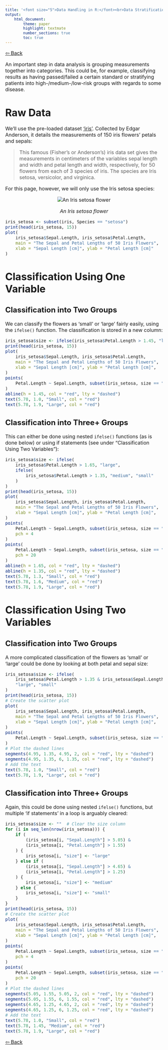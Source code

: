 ```yaml
---
title: '<font size="5">Data Handling in R:</font><br>Data Stratification'
output:
    html_document:
        theme: paper
        highlight: textmate
        number_sections: true
        toc: true
---
```

<font size="3">

[⇦ Back](../../R.html)

An important step in data analysis is grouping measurements together into categories. This could be, for example, classifying results as having passed/failed a certain standard or stratifying patients into high-/medium-/low-risk groups with regards to some disease.

Raw Data
========
We'll use the pre-loaded dataset ['iris'](https://www.rdocumentation.org/packages/datasets/versions/3.6.2/topics/iris). Collected by Edgar Anderson, it details the measurements of 150 iris flowers' petals and sepals:

> This famous (Fisher's or Anderson's) iris data set gives the measurements in centimeters of the variables sepal length and width and petal length and width, respectively, for 50 flowers from each of 3 species of iris. The species are Iris setosa, versicolor, and virginica.

For this page, however, we will only use the Iris setosa species:

<center>
![](iris_setosa.jpeg "An Iris setosa flower")

*An Iris setosa flower*
</center>

```r
iris_setosa <- subset(iris, Species == "setosa")
print(head(iris_setosa, 15))
plot(
    iris_setosa$Sepal.Length, iris_setosa$Petal.Length,
    main = "The Sepal and Petal Lengths of 50 Iris Flowers",
    xlab = "Sepal Length [cm]", ylab = "Petal Length [cm]"
)
```

Classification Using One Variable
=================================

Classification into Two Groups
------------------------------
We can classify the flowers as 'small' or 'large' fairly easily, using the `ifelse()` function. The classification is stored in a new column:

```r
iris_setosa$size <- ifelse(iris_setosa$Petal.Length > 1.45, "large", "small")
print(head(iris_setosa, 15))
plot(
    iris_setosa$Sepal.Length, iris_setosa$Petal.Length,
    main = "The Sepal and Petal Lengths of 50 Iris Flowers",
    xlab = "Sepal Length [cm]", ylab = "Petal Length [cm]",
)
points(
    Petal.Length ~ Sepal.Length, subset(iris_setosa, size == "small"), pch = 4
)
abline(h = 1.45, col = "red", lty = "dashed")
text(5.78, 1.0, "Small", col = "red")
text(5.78, 1.9, "Large", col = "red")
```

Classification into Three+ Groups
---------------------------------
This can either be done using nested `ifelse()` functions (as is done below) or using if statements (see under "Classification Using Two Variables"):

```r
iris_setosa$size <- ifelse(
    iris_setosa$Petal.Length > 1.65, "large",
    ifelse(
        iris_setosa$Petal.Length > 1.35, "medium", "small"
    )
)
print(head(iris_setosa, 15))
plot(
    iris_setosa$Sepal.Length, iris_setosa$Petal.Length,
    main = "The Sepal and Petal Lengths of 50 Iris Flowers",
    xlab = "Sepal Length [cm]", ylab = "Petal Length [cm]",
)
points(
    Petal.Length ~ Sepal.Length, subset(iris_setosa, size == "small"),
    pch = 4
)
points(
    Petal.Length ~ Sepal.Length, subset(iris_setosa, size == "medium"),
    pch = 20
)
abline(h = 1.65, col = "red", lty = "dashed")
abline(h = 1.35, col = "red", lty = "dashed")
text(5.78, 1.3, "Small", col = "red")
text(5.78, 1.6, "Medium", col = "red")
text(5.78, 1.9, "Large", col = "red")
```

Classification Using Two Variables
==================================

Classification into Two Groups
------------------------------
A more complicated classification of the flowers as 'small' or 'large' could be done by looking at both petal and sepal size:

```r
iris_setosa$size <- ifelse(
    iris_setosa$Petal.Length > 1.35 & iris_setosa$Sepal.Length > 4.95,
    "large", "small"
)
print(head(iris_setosa, 15))
# Create the scatter plot
plot(
    iris_setosa$Sepal.Length, iris_setosa$Petal.Length,
    main = "The Sepal and Petal Lengths of 50 Iris Flowers",
    xlab = "Sepal Length [cm]", ylab = "Petal Length [cm]",
)
points(
    Petal.Length ~ Sepal.Length, subset(iris_setosa, size == "small"), pch = 4
)
# Plot the dashed lines
segments(4.95, 1.35, 4.95, 2, col = "red", lty = "dashed")
segments(4.95, 1.35, 6, 1.35, col = "red", lty = "dashed")
# Add the text
text(5.78, 1.0, "Small", col = "red")
text(5.78, 1.9, "Large", col = "red")
```

Classification into Three+ Groups
---------------------------------
Again, this could be done using nested `ifelse()` functions, but multiple 'if statements' in a loop is arguably cleared:

```r
iris_setosa$size <- ""  # Clear the size column
for (i in seq_len(nrow(iris_setosa))) {
    if (
        (iris_setosa[i, "Sepal.Length"] > 5.05) &
        (iris_setosa[i, "Petal.Length"] > 1.55)
    ) {
        iris_setosa[i, "size"] <- "large"
    } else if (
        (iris_setosa[i, "Sepal.Length"] > 4.65) &
        (iris_setosa[i, "Petal.Length"] > 1.25)
    ) {
        iris_setosa[i, "size"] <- "medium"
    } else {
        iris_setosa[i, "size"] <- "small"
    }
}
print(head(iris_setosa, 15))
# Create the scatter plot
plot(
    iris_setosa$Sepal.Length, iris_setosa$Petal.Length,
    main = "The Sepal and Petal Lengths of 50 Iris Flowers",
    xlab = "Sepal Length [cm]", ylab = "Petal Length [cm]",
)
points(
    Petal.Length ~ Sepal.Length, subset(iris_setosa, size == "small"),
    pch = 4
)
points(
    Petal.Length ~ Sepal.Length, subset(iris_setosa, size == "medium"),
    pch = 20
)
# Plot the dashed lines
segments(5.05, 1.55, 5.05, 2, col = "red", lty = "dashed")
segments(5.05, 1.55, 6, 1.55, col = "red", lty = "dashed")
segments(4.65, 1.25, 4.65, 2, col = "red", lty = "dashed")
segments(4.65, 1.25, 6, 1.25, col = "red", lty = "dashed")
# Add the text
text(5.78, 1.0, "Small", col = "red")
text(5.78, 1.45, "Medium", col = "red")
text(5.78, 1.9, "Large", col = "red")
```

[⇦ Back](../../R.html)

</font>

